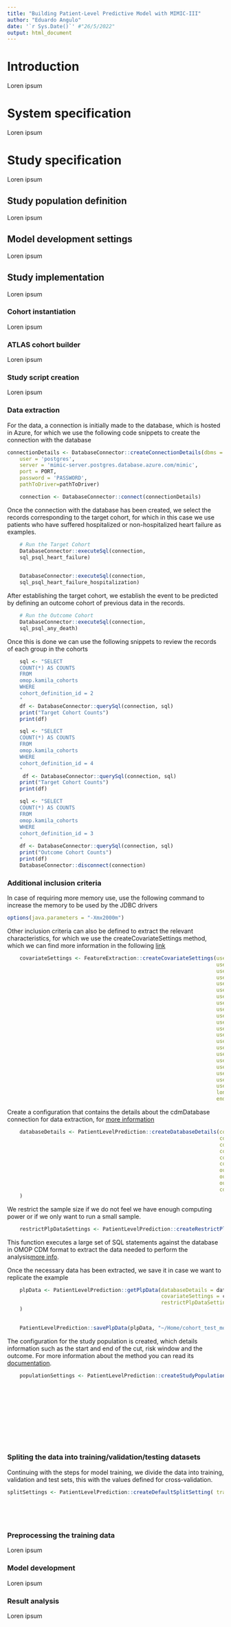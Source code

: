 ```yaml
---
title: "Building Patient-Level Predictive Model with MIMIC-III"
author: "Eduardo Angulo"
date: '`r Sys.Date()`' #"26/5/2022"
output: html_document
---
```


# Introduction
Loren ipsum

# System specification
Loren ipsum

# Study specification
Loren ipsum

## Study population definition
Loren ipsum

## Model development settings
Loren ipsum

## Study implementation
Loren ipsum

### Cohort instantiation
Loren ipsum

### ATLAS cohort builder
Loren ipsum

### Study script creation
Loren ipsum

### Data extraction
For the data, a connection is initially made to the database, which is hosted in Azure, for which we use the following code snippets to create the connection with the database

```r
connectionDetails <- DatabaseConnector::createConnectionDetails(dbms = "postgresql",
	user = 'postgres',
	server = 'mimic-server.postgres.database.azure.com/mimic',
	port = PORT,
	password = 'PASSWORD',
	pathToDriver=pathToDriver)

	connection <- DatabaseConnector::connect(connectionDetails)
```

Once the connection with the database has been created, we select the records corresponding to the target cohort, for which in this case we use patients who have suffered hospitalized or non-hospitalized heart failure as examples.

```r
	# Run the Target Cohort 
	DatabaseConnector::executeSql(connection,
	sql_psql_heart_failure)
	

	DatabaseConnector::executeSql(connection,
	sql_psql_heart_failure_hospitalization)
```	

After establishing the target cohort, we establish the event to be predicted by defining an outcome cohort of previous data in the records.
```r
	# Run the Outcome Cohort
	DatabaseConnector::executeSql(connection,
	sql_psql_any_death)
```
Once this is done we can use the following snippets to review the records of each group in the cohorts

```r
	sql <- "SELECT
	COUNT(*) AS COUNTS
	FROM
	omop.kamila_cohorts
	WHERE
	cohort_definition_id = 2
	"
	df <- DatabaseConnector::querySql(connection, sql)
	print("Target Cohort Counts")
	print(df)
```


```r
	sql <- "SELECT
	COUNT(*) AS COUNTS
	FROM
	omop.kamila_cohorts
	WHERE
	cohort_definition_id = 4
	"
	 df <- DatabaseConnector::querySql(connection, sql)
	print("Target Cohort Counts")
	print(df)
```


```r
	sql <- "SELECT
	COUNT(*) AS COUNTS
	FROM
	omop.kamila_cohorts
	WHERE
	cohort_definition_id = 3
	"
	df <- DatabaseConnector::querySql(connection, sql)
	print("Outcome Cohort Counts")
	print(df)
	DatabaseConnector::disconnect(connection)
```


### Additional inclusion criteria
In case of requiring more memory use, use the following command to increase the memory to be used by the JDBC drivers 
```r
options(java.parameters = "-Xmx2000m")
```

Other inclusion criteria can also be defined to extract the relevant characteristics, for which we use the createCovariateSettings method, which we can find more information in the following [link](https://ohdsi.github.io/FeatureExtraction/reference/createCovariateSettings.html) 

```r
	covariateSettings <- FeatureExtraction::createCovariateSettings(useDemographicsGender = TRUE,
	                                                                useDemographicsAge = TRUE,
	                                                                useConditionGroupEraLongTerm = TRUE,
	                                                                useConditionGroupEraAnyTimePrior = TRUE,
	                                                                useDrugGroupEraLongTerm = TRUE,
	                                                                useDemographicsRace = TRUE,
	                                                                useConditionOccurrenceAnyTimePrior = TRUE,
	                                                                useConditionOccurrenceLongTerm = TRUE,
	                                                                useConditionOccurrenceMediumTerm = TRUE,
	                                                                useConditionOccurrenceShortTerm = TRUE,
	                                                                useDemographicsAgeGroup = TRUE,
	                                                                useConditionEraAnyTimePrior = TRUE,
	                                                                useProcedureOccurrenceAnyTimePrior = TRUE,
	                                                                useMeasurementAnyTimePrior = TRUE,
	                                                                useMeasurementValueAnyTimePrior = TRUE,
	                                                                useDrugGroupEraAnyTimePrior = TRUE,
	                                                                useCharlsonIndex = TRUE,
	                                                                useDcsi = TRUE,
	                                                                useChads2 = TRUE,
	                                                                useChads2Vasc = TRUE,
	                                                                useVisitConceptCountLongTerm = TRUE,
	                                                                longTermStartDays = -365,
	                                                                endDays = -1)
```

Create a configuration that contains the details about the cdmDatabase connection for data extraction, for [more information](https://ohdsi.github.io/PatientLevelPrediction/reference/createDatabaseDetails.html) 
```r
	databaseDetails <- PatientLevelPrediction::createDatabaseDetails(connectionDetails = connectionDetails,
	                                                                 cdmDatabaseSchema = dbSchema,
	                                                                 cdmDatabaseName = dbName,
	                                                                 cohortDatabaseSchema = dbSchema,
	                                                                 cohortTable = target_cohort_table,
	                                                                 cohortId = 2,
	                                                                 outcomeDatabaseSchema = dbSchema,
	                                                                 outcomeTable = target_cohort_table,
	                                                                 outcomeIds = 3,
	                                                                 cdmVersion = 5
	)
```

We restrict the sample size if we do not feel we have enough computing power or if we only want to run a small sample.
	
```r
	restrictPlpDataSettings <- PatientLevelPrediction::createRestrictPlpDataSettings(sampleSize = 100000)
```

This function executes a large set of SQL statements against the database in OMOP CDM format to extract the data needed to perform the analysis[more info](https://rdrr.io/github/OHDSI/PatientLevelPrediction/man/getPlpData.html).

Once the necessary data has been extracted, we save it in case we want to replicate the example

```r
	plpData <- PatientLevelPrediction::getPlpData(databaseDetails = databaseDetails,
	                                              covariateSettings = covariateSettings,
	                                              restrictPlpDataSettings = restrictPlpDataSettings
	)
	

	PatientLevelPrediction::savePlpData(plpData, "~/Home/cohort_test_model_Gio")
```

The configuration for the study population is created, which details information such as the start and end of the cut, risk window and the outcome. For more information about the method you can read its [documentation](https://www.rdocumentation.org/packages/PatientLevelPrediction/versions/4.3.10/topics/createStudyPopulationSettings). 
```r

	populationSettings <- PatientLevelPrediction::createStudyPopulationSettings(washoutPeriod = 0,
	                                                                            firstExposureOnly = TRUE,
	                                                                            removeSubjectsWithPriorOutcome = TRUE,
	                                                                            priorOutcomeLookback = 99999,
	                                                                            riskWindowStart = 1,
	                                                                            riskWindowEnd = 90,
	                                                                            startAnchor =  'cohort start',
	                                                                            endAnchor =  'cohort start',
	                                                                            minTimeAtRisk = 30,
	                                                                            requireTimeAtRisk = TRUE,
	                                                                            includeAllOutcomes = TRUE)

```

### Spliting the data into training/validation/testing datasets
Continuing with the steps for model training, we divide the data into training, validation and test sets, this with the values defined for cross-validation.
```r
splitSettings <- PatientLevelPrediction::createDefaultSplitSetting( trainFraction = 0.75,
	                                                                    testFraction = 0.25,
	                                                                    type = 'stratified',
	                                                                    nfold = 5, 
	                                                                    splitSeed = 1234)
```

### Preprocessing the training data
Loren ipsum

### Model development
Loren ipsum

### Result analysis
Loren ipsum